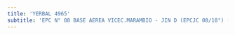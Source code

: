 ```yaml
---
title: 'YERBAL 4965'
subtitle: 'EPC N° 08 BASE AEREA VICEC.MARAMBIO - JIN D (EPCJC 08/18°) [S]'
---
```


#
